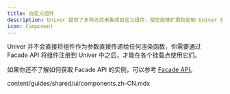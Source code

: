 ```yaml
---
title: 自定义组件
description: Univer 提供了多种方式来集成自定义组件，使您能够扩展和定制 Univer 的功能。本指南将介绍几种常用的方法。
icon: Component
---
```


Univer 并不会直接将组件作为参数直接传递给任何渲染函数，你需要通过 Facade API 将组件注册到 Univer 中之后，才能在各个挂载点使用它们。

如果你还不了解如何获取 Facade API 的实例，可以参考 [Facade API](/guides/docs/getting-started/facade)。

<include cwd>content/guides/shared/ui/components.zh-CN.mdx</include>
